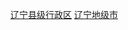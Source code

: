 {{Catnav|頁面分類|...|县级行政区|辽宁县级行政区}}
{{Catnav|頁面分類|...|地级行政区|地级市|辽宁地级市}}

[[category:辽宁县级行政区|]]
[[category:辽宁地级市|]]